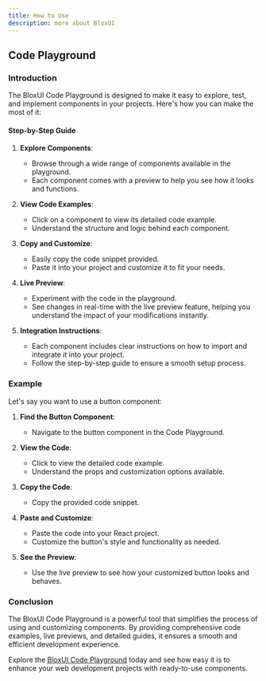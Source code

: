 ```yaml
---
title: How to Use
description: more about BloxUI
---
```


## Code Playground

### Introduction

The BloxUI Code Playground is designed to make it easy to explore, test, and implement components in your projects. Here's how you can make the most of it:

#### Step-by-Step Guide

1. **Explore Components**:
   - Browse through a wide range of components available in the playground.
   - Each component comes with a preview to help you see how it looks and functions.

2. **View Code Examples**:
   - Click on a component to view its detailed code example.
   - Understand the structure and logic behind each component.

3. **Copy and Customize**:
   - Easily copy the code snippet provided.
   - Paste it into your project and customize it to fit your needs.

4. **Live Preview**:
   - Experiment with the code in the playground.
   - See changes in real-time with the live preview feature, helping you understand the impact of your modifications instantly.

5. **Integration Instructions**:
   - Each component includes clear instructions on how to import and integrate it into your project.
   - Follow the step-by-step guide to ensure a smooth setup process.

### Example

Let's say you want to use a button component:

1. **Find the Button Component**:
   - Navigate to the button component in the Code Playground.
   
2. **View the Code**:
   - Click to view the detailed code example.
   - Understand the props and customization options available.

3. **Copy the Code**:
   - Copy the provided code snippet.
   
4. **Paste and Customize**:
   - Paste the code into your React project.
   - Customize the button's style and functionality as needed.

5. **See the Preview**:
   - Use the live preview to see how your customized button looks and behaves.

### Conclusion

The BloxUI Code Playground is a powerful tool that simplifies the process of using and customizing components. By providing comprehensive code examples, live previews, and detailed guides, it ensures a smooth and efficient development experience.

Explore the [BloxUI Code Playground](https://uiblox.vercel.app/playground) today and see how easy it is to enhance your web development projects with ready-to-use components.
